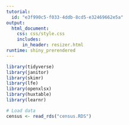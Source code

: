 ```yaml
---
tutorial:
  id: "e3f990c5-f033-4ddb-8cd5-e32469662e5a"
output: 
  html_document:
    css: css/style.css
    includes:
      in_header: resizer.html
runtime: shiny_prerendered
---
```

  
```r
library(tidyverse)
library(janitor)
library(skimr)
library(lfe)
library(openxlsx)
library(huxtable)
library(learnr)
```

```r
# Load data
census <- read_rds("census.RDS")
```


```r

```

